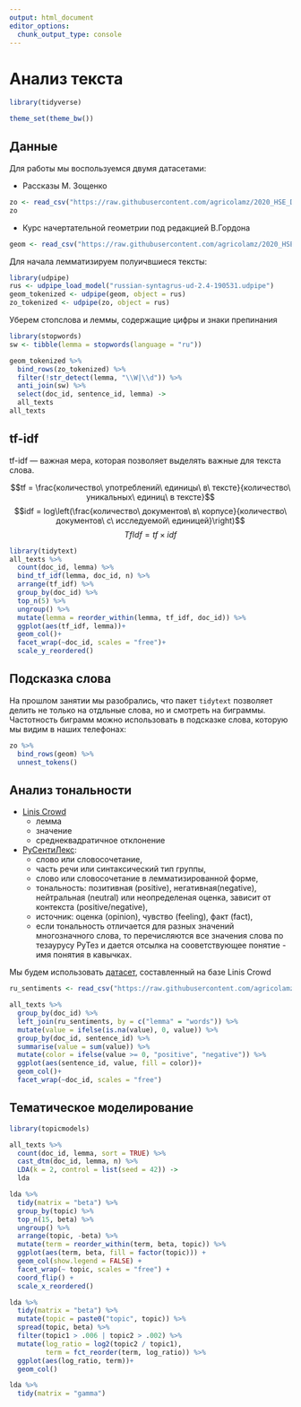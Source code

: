 ```yaml
---
output: html_document
editor_options: 
  chunk_output_type: console
---
```

# Анализ текста

```r
library(tidyverse)
```

```r
theme_set(theme_bw())
```


## Данные

Для работы мы воспользуемся двумя датасетами:

* Рассказы М. Зощенко

```r
zo <- read_csv("https://raw.githubusercontent.com/agricolamz/2020_HSE_DPO/master/data/zoshenko.csv")
zo
```

* Курс начертательной геометрии под редакцией В.Гордона

```r
geom <- read_csv("https://raw.githubusercontent.com/agricolamz/2020_HSE_DPO/master/data/gordon_geometry.csv")
```

Для начала лемматизируем полуичвшиеся тексты:

```r
library(udpipe)
rus <- udpipe_load_model("russian-syntagrus-ud-2.4-190531.udpipe")
geom_tokenized <- udpipe(geom, object = rus)
zo_tokenized <- udpipe(zo, object = rus)
```

Уберем стопслова и леммы, содержащие цифры и знаки препинания

```r
library(stopwords)
sw <- tibble(lemma = stopwords(language = "ru"))

geom_tokenized %>% 
  bind_rows(zo_tokenized) %>% 
  filter(!str_detect(lemma, "\\W|\\d")) %>% 
  anti_join(sw) %>% 
  select(doc_id, sentence_id, lemma) ->
  all_texts
all_texts
```

## tf-idf

tf-idf --- важная мера, которая позволяет выделять важные для текста слова.

$$tf = \frac{количество\ употреблений\ единицы\ в\ тексте}{количество\ уникальных\ единиц\ в тексте}$$
$$idf = log\left(\frac{количество\ документов\ в\ корпусе}{количество\ документов\ с\ исследуемой\ единицей}\right)$$
$$TfIdf = tf \times idf$$

```r
library(tidytext)
all_texts %>% 
  count(doc_id, lemma) %>% 
  bind_tf_idf(lemma, doc_id, n) %>% 
  arrange(tf_idf) %>% 
  group_by(doc_id) %>% 
  top_n(5) %>% 
  ungroup() %>% 
  mutate(lemma = reorder_within(lemma, tf_idf, doc_id)) %>% 
  ggplot(aes(tf_idf, lemma))+
  geom_col()+
  facet_wrap(~doc_id, scales = "free")+
  scale_y_reordered()
```



## Подсказка слова

На прошлом занятии мы разобрались, что пакет `tidytext` позволяет делить не только на отдльные слова, но и смотреть на биграммы. Частотность биграмм можно использовать в подсказке слова, которую мы видим в наших телефонах:

```r
zo %>% 
  bind_rows(geom) %>% 
  unnest_tokens()
```


## Анализ тональности

* [Linis Crowd](http://linis-crowd.org/)
    * лемма
    * значение
    * среднеквадратичное отклонение
* [РуСентиЛекс](http://www.labinform.ru/pub/rusentilex/index.htm):
    * слово или словосочетание,
    * часть речи или синтаксический тип группы,
    * слово или словосочетание в лемматизированной форме, 
    * тональность: позитивная (positive), негативная(negative), нейтральная (neutral) или неопределеная оценка, зависит от контекста (positive/negative),
    * источник: оценка (opinion), чувство (feeling), факт (fact),
    * если тональность отличается для разных значений многозначного слова, то перечисляются все значения слова по тезаурусу РуТез и дается отсылка на сооветствующее понятие - имя понятия в кавычках.

Мы будем использовать [датасет](https://raw.githubusercontent.com/agricolamz/2020_HSE_DPO/master/data/ru_sentiment_linis-crowd.csv), составленный на базе Linis Crowd

```r
ru_sentiments <- read_csv("https://raw.githubusercontent.com/agricolamz/2020_HSE_DPO/master/data/ru_sentiment_linis-crowd.csv")

all_texts %>% 
  group_by(doc_id) %>% 
  left_join(ru_sentiments, by = c("lemma" = "words")) %>% 
  mutate(value = ifelse(is.na(value), 0, value)) %>% 
  group_by(doc_id, sentence_id) %>% 
  summarise(value = sum(value)) %>% 
  mutate(color = ifelse(value >= 0, "positive", "negative")) %>% 
  ggplot(aes(sentence_id, value, fill = color))+
  geom_col()+
  facet_wrap(~doc_id, scales = "free")
```


## Тематическое моделирование

```r
library(topicmodels)

all_texts %>% 
  count(doc_id, lemma, sort = TRUE) %>%   
  cast_dtm(doc_id, lemma, n) %>% 
  LDA(k = 2, control = list(seed = 42)) ->
  lda

lda %>% 
  tidy(matrix = "beta") %>% 
  group_by(topic) %>%
  top_n(15, beta) %>%
  ungroup() %>%
  arrange(topic, -beta) %>% 
  mutate(term = reorder_within(term, beta, topic)) %>%
  ggplot(aes(term, beta, fill = factor(topic))) +
  geom_col(show.legend = FALSE) +
  facet_wrap(~ topic, scales = "free") +
  coord_flip() +
  scale_x_reordered()

lda %>% 
  tidy(matrix = "beta") %>% 
  mutate(topic = paste0("topic", topic)) %>%
  spread(topic, beta) %>%
  filter(topic1 > .006 | topic2 > .002) %>%
  mutate(log_ratio = log2(topic2 / topic1),
         term = fct_reorder(term, log_ratio)) %>% 
  ggplot(aes(log_ratio, term))+
  geom_col()

lda %>% 
  tidy(matrix = "gamma") 
```


